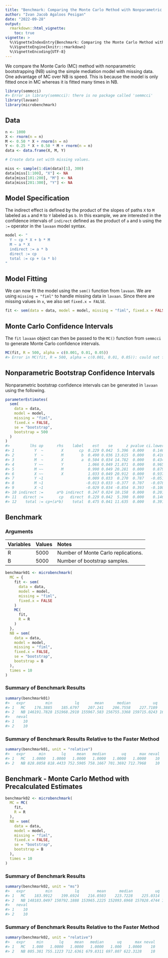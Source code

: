 ```yaml
---
title: "Benchmark: Comparing the Monte Carlo Method with Nonparametric Bootstrapping"
author: "Ivan Jacob Agaloos Pesigan"
date: "2022-09-28"
output:
  rmarkdown::html_vignette:
    toc: true
vignette: >
  %\VignetteIndexEntry{Benchmark: Comparing the Monte Carlo Method with Nonparametric Bootstrapping}
  %\VignetteEngine{knitr::rmarkdown}
  %\VignetteEncoding{UTF-8}
---
```










We compare the Monte Carlo (MC) method with nonparametric bootstrapping (NB) using the simple mediation model with missing data.
One advantage of MC over NB is speed.
This is because the model is only fitted once in MC whereas it is fitted many times in NB.


```r
library(semmcci)
#> Error in library(semmcci): there is no package called 'semmcci'
library(lavaan)
library(microbenchmark)
```

## Data


```r
n <- 1000
X <- rnorm(n = n)
M <- 0.50 * X + rnorm(n = n)
Y <- 0.25 * X + 0.50 * M + rnorm(n = n)
data <- data.frame(X, M, Y)

# Create data set with missing values.

miss <- sample(1:dim(data)[1], 300)
data[miss[1:100], "X"] <- NA
data[miss[101:200], "M"] <- NA
data[miss[201:300], "Y"] <- NA
```

## Model Specification

The indirect effect is defined by the product of the slopes
of paths `X` to `M` labeled as `a` and `M` to `Y` labeled as `b`.
In this example, we are interested in the confidence intervals of `indirect`
defined as the product of `a` and `b` using the `:=` operator
in the `lavaan` model syntax.


```r
model <- "
  Y ~ cp * X + b * M
  M ~ a * X
  indirect := a * b
  direct := cp
  total := cp + (a * b)
"
```

## Model Fitting

We can now fit the model using the `sem()` function from `lavaan`.
We are using `missing = "fiml"` to handle missing data in `lavaan`.
Since there are missing values in `x`, we also set `fixed.x = FALSE`.


```r
fit <- sem(data = data, model = model, missing = "fiml", fixed.x = FALSE)
```

## Monte Carlo Confidence Intervals

The `fit` `lavaan` object can then be passed to the `MC()` function from `semmcci`
to generate Monte Carlo confidence intervals.


```r
MC(fit, R = 500, alpha = c(0.001, 0.01, 0.05))
#> Error in MC(fit, R = 500, alpha = c(0.001, 0.01, 0.05)): could not find function "MC"
```

## Nonparametric Bootstrap Confidence Intervals

Nonparametric bootstrap confidence intervals can be generated in `lavaan` using the following.


```r
parameterEstimates(
  sem(
    data = data,
    model = model,
    missing = "fiml",
    fixed.x = FALSE,
    se = "bootstrap",
    bootstrap = 500
  )
)
#>         lhs op      rhs    label    est    se      z pvalue ci.lower ci.upper
#> 1         Y  ~        X       cp  0.229 0.042  5.396  0.000    0.146    0.309
#> 2         Y  ~        M        b  0.490 0.036 13.615  0.000    0.416    0.559
#> 3         M  ~        X        a  0.504 0.034 14.782  0.000    0.434    0.570
#> 4         Y ~~        Y           1.066 0.049 21.871  0.000    0.965    1.162
#> 5         M ~~        M           0.990 0.049 20.281  0.000    0.879    1.077
#> 6         X ~~        X           1.033 0.049 20.912  0.000    0.937    1.135
#> 7         Y ~1                    0.009 0.033  0.270  0.787   -0.051    0.078
#> 8         M ~1                   -0.013 0.033 -0.377  0.707   -0.078    0.048
#> 9         X ~1                   -0.029 0.034 -0.854  0.393   -0.100    0.039
#> 10 indirect :=      a*b indirect  0.247 0.024 10.158  0.000    0.201    0.294
#> 11   direct :=       cp   direct  0.229 0.042  5.390  0.000    0.146    0.309
#> 12    total := cp+(a*b)    total  0.475 0.041 11.635  0.000    0.391    0.555
```

## Benchmark

### Arguments




|Variables |Values |Notes                               |
|:---------|:------|:-----------------------------------|
|R         |5000   |Number of Monte Carlo replications. |
|B         |5000   |Number of bootstrap samples.        |




```r
benchmark01 <- microbenchmark(
  MC = {
    fit <- sem(
      data = data,
      model = model,
      missing = "fiml",
      fixed.x = FALSE
    )
    MC(
      fit,
      R = R
    )
  },
  NB = sem(
    data = data,
    model = model,
    missing = "fiml",
    fixed.x = FALSE,
    se = "bootstrap",
    bootstrap = B
  ),
  times = 10
)
```

### Summary of Benchmark Results


```r
summary(benchmark01)
#>   expr         min          lq       mean      median          uq         max
#> 1   MC    176.3885    185.6797    207.241    206.7558    227.7189    232.4513
#> 2   NB 146191.7828 151968.2910 155967.583 156755.3368 159715.0243 165690.5521
#>   neval
#> 1    10
#> 2    10
```

### Summary of Benchmark Results Relative to the Faster Method


```r
summary(benchmark01, unit = "relative")
#>   expr      min       lq     mean   median       uq      max neval
#> 1   MC   1.0000   1.0000   1.0000   1.0000   1.0000   1.0000    10
#> 2   NB 828.8058 818.4433 752.5905 758.1667 701.3692 712.7968    10
```

## Benchmark - Monte Carlo Method with Precalculated Estimates




```r
benchmark02 <- microbenchmark(
  MC = MC(
    fit,
    R = R
  ),
  NB = sem(
    data = data,
    model = model,
    missing = "fiml",
    fixed.x = FALSE,
    se = "bootstrap",
    bootstrap = B
  ),
  times = 10
)
```

### Summary of Benchmark Results


```r
summary(benchmark02, unit = "ms")
#>   expr         min          lq        mean      median          uq         max
#> 1   MC    183.9912    199.6924    216.0503    223.7228    225.0314    261.4742
#> 2   NB 148183.0497 150792.1888 153965.2225 152093.6968 157028.4744 162718.7650
#>   neval
#> 1    10
#> 2    10
```

### Summary of Benchmark Results Relative to the Faster Method


```r
summary(benchmark02, unit = "relative")
#>   expr     min       lq     mean   median      uq      max neval
#> 1   MC   1.000   1.0000   1.0000   1.0000   1.000   1.0000    10
#> 2   NB 805.381 755.1223 712.6361 679.8311 697.807 622.3128    10
```
